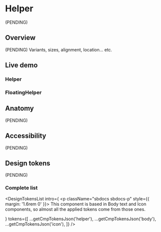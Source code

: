 


<Meta title="Components/Helper" />

# Helper

(PENDING)

## Overview

(PENDING) Variants, sizes, alignment, location... etc.

## Live demo

### Helper

<LiveDemo
  story={Stories.Example}
  urlHtml="https://devoinc.github.io/genesys-styles"
  urlReact="https://devoinc.github.io/genesys-ui/?path=/docs/components-feedback-helper--docs"
/>

### FloatingHelper

<LiveDemo
  story={FloatingStories.Example}
  urlHtml="https://devoinc.github.io/genesys-styles"
  urlReact="https://devoinc.github.io/genesys-ui/?path=/docs/components-feedback-floatinghelper--docs"
/>

## Anatomy

(PENDING)

## Accessibility

(PENDING)

## Design tokens

(PENDING)

### Complete list

<DesignTokensList
  intro={
    <p className="sbdocs sbdocs-p" style={{ margin: '1.6rem 0' }}>
      This component is based in Body text and Icon components, so almost all
      the applied tokens come from those ones.
    </p>
  }
  tokens={[
    ...getCmpTokensJson('helper'),
    ...getCmpTokensJson('body'),
    ...getCmpTokensJson('icon'),
  ]}
/>
